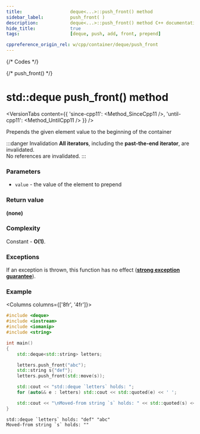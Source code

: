 ```yaml
---
title:					deque<...>::push_front() method
sidebar_label:			push_front( )
description:			deque<...>::push_front() method C++ documentation
hide_title:				true
tags:					[deque, push, add, front, prepend]

cppreference_origin_rel: w/cpp/container/deque/push_front
---
```



{/* Codes */}

{/* push_front() */}

# std::deque push_front() method

<VersionTabs content={{
	'since-cpp11': <Method_SinceCpp11 />,
	'until-cpp11': <Method_UntilCpp11 />
}} />

Prepends the given element value to the beginning of the container

:::danger Invalidation
**All iterators**, including the **past-the-end iterator**, are invalidated.  
No references are invalidated.
:::

### Parameters

 - `value` - the value of the element to prepend

### Return value

**(none)**

### Complexity

Constant - **O(1)**.

### Exceptions

If an exception is thrown, this function has no effect ([**strong exception guarantee**](#)).

### Example

<Columns columns={['8fr', '4fr']}>
<div>

```cpp title='Main.cpp' showLineNumbers
#include <deque>
#include <iostream>
#include <iomanip>
#include <string>

int main()
{
    std::deque<std::string> letters;

    letters.push_front("abc");
    std::string s{"def"};
    letters.push_front(std::move(s));

    std::cout << "std::deque `letters` holds: ";
    for (auto&& e : letters) std::cout << std::quoted(e) << ' ';

    std::cout << "\nMoved-from string `s` holds: " << std::quoted(s) << '\n';
}
```

</div>
<div>

```plaintext title="Output"
std::deque `letters` holds: "def" "abc"
Moved-from string `s` holds: ""
```

</div>
</Columns>
